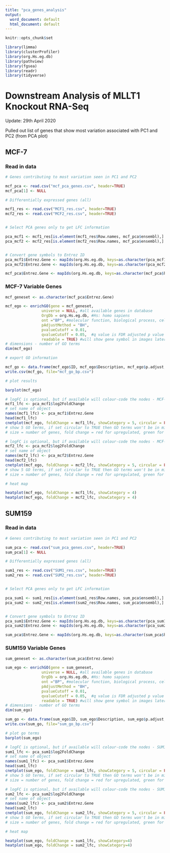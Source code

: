 ```yaml
---
title: "pca_genes_analysis"
output:
  word_document: default
  html_document: default
---
```


```r
knitr::opts_chunk$set

library(limma)
library(clusterProfiler)
library(org.Hs.eg.db)
library(pathview)
library(fgsea)
library(readr)
library(tidyverse)
```

# Downstream Analysis of MLLT1 Knockout RNA-Seq

Update: 29th April 2020

Pulled out list of genes that show most variation associated with PC1 and PC2 (from PCA plot)

## MCF-7

### Read in data
```r
# Genes contributing to most variation seen in PC1 and PC2

mcf_pca <- read.csv("mcf_pca_genes.csv", header=TRUE)
mcf_pca[1] <- NULL

# Differentially expressed genes (all)

mcf1_res <- read.csv("MCF1_res.csv", header=TRUE)
mcf2_res <- read.csv("MCF2_res.csv", header=TRUE)


# Select PCA genes only to get LFC information

pca_mcf1 <- mcf1_res[is.element(mcf1_res$Row.names, mcf_pca$ensembl),]
pca_mcf2 <- mcf2_res[is.element(mcf2_res$Row.names, mcf_pca$ensembl),]


# Convert gene symbols to Entrez ID
pca_mcf1$Entrez.Gene <- mapIds(org.Hs.eg.db, keys=as.character(pca_mcf1$SYMBOL), keytype="SYMBOL", column="ENTREZID")
pca_mcf2$Entrez.Gene <- mapIds(org.Hs.eg.db, keys=as.character(pca_mcf2$SYMBOL), keytype="SYMBOL", column="ENTREZID")

mcf_pca$Entrez.Gene <- mapIds(org.Hs.eg.db, keys=as.character(mcf_pca$hgnc), keytype="SYMBOL", column="ENTREZID")


```



### MCF-7 Variable Genes
```r

mcf_geneset <- as.character(mcf_pca$Entrez.Gene)

mcf_ego <- enrichGO(gene = mcf_geneset, 
                universe = NULL, #all available genes in database
                OrgDb = org.Hs.eg.db, #Hs: homo sapiens
                ont ="BP", #molecular function, biological process, cellular component
                pAdjustMethod = "BH",
                pvalueCutoff = 0.01,
                qvalueCutoff = 0.05,  #q value is FDR adjusted p value
                readable = TRUE) #will show gene symbol in images later rather than Entrez Gene ID
# dimensions - number of GO terms
dim(mcf_ego)

# export GO information

mcf_go <- data.frame(mcf_ego$ID, mcf_ego$Description, mcf_ego$p.adjust, mcf_ego$geneID)
write.csv(mcf_go, file="mcf_go_bp.csv")

# plot results

barplot(mcf_ego)

```

```r

# logFC is optional, but if available will colour-code the nodes - MCF-7 Clone 1 log2 fold changes
mcf1_lfc <- pca_mcf1$log2FoldChange
# set name of object
names(mcf1_lfc) <- pca_mcf1$Entrez.Gene
head(mcf1_lfc)
cnetplot(mcf_ego, foldChange = mcf1_lfc, showCategory = 5, circular = FALSE)
# show 5 GO terms, if set circular to TRUE then GO terms won't be in middle, will be on edge of circle
# size = number of genes, fold change = red for upregulated, green for downregulated

# logFC is optional, but if available will colour-code the nodes - MCF-7 Clone 2 log2 fold changes
mcf2_lfc <- pca_mcf2$log2FoldChange
# set name of object
names(mcf2_lfc) <- pca_mcf2$Entrez.Gene
head(mcf2_lfc)
cnetplot(mcf_ego, foldChange = mcf2_lfc, showCategory = 5, circular = FALSE)
# show 5 GO terms, if set circular to TRUE then GO terms won't be in middle, will be on edge of circle
# size = number of genes, fold change = red for upregulated, green for downregulated

```

```r

# heat map 

heatplot(mcf_ego, foldChange = mcf1_lfc, showCategory = 4)
heatplot(mcf_ego, foldChange = mcf2_lfc, showCategory = 4)

```

## SUM159

### Read in data
```r
# Genes contributing to most variation seen in PC1 and PC2

sum_pca <- read.csv("sum_pca_genes.csv", header=TRUE)
sum_pca[1] <- NULL

# Differentially expressed genes (all)

sum1_res <- read.csv("SUM1_res.csv", header=TRUE)
sum2_res <- read.csv("SUM2_res.csv", header=TRUE)


# Select PCA genes only to get LFC information

pca_sum1 <- sum1_res[is.element(sum1_res$Row.names, sum_pca$ensembl),]
pca_sum2 <- sum2_res[is.element(sum2_res$Row.names, sum_pca$ensembl),]


# Convert gene symbols to Entrez ID
pca_sum1$Entrez.Gene <- mapIds(org.Hs.eg.db, keys=as.character(pca_sum1$SYMBOL), keytype="SYMBOL", column="ENTREZID")
pca_sum2$Entrez.Gene <- mapIds(org.Hs.eg.db, keys=as.character(pca_sum2$SYMBOL), keytype="SYMBOL", column="ENTREZID")

sum_pca$Entrez.Gene <- mapIds(org.Hs.eg.db, keys=as.character(sum_pca$hgnc), keytype="SYMBOL", column="ENTREZID")


```



### SUM159 Variable Genes
```r

sum_geneset <- as.character(sum_pca$Entrez.Gene)

sum_ego <- enrichGO(gene = sum_geneset, 
                universe = NULL, #all available genes in database
                OrgDb = org.Hs.eg.db, #Hs: homo sapiens
                ont ="BP", #molecular function, biological process, cellular component
                pAdjustMethod = "BH",
                pvalueCutoff = 0.01,
                qvalueCutoff = 0.05,  #q value is FDR adjusted p value
                readable = TRUE) #will show gene symbol in images later rather than Entrez Gene ID
# dimensions - number of GO terms
dim(sum_ego)

sum_go <- data.frame(sum_ego$ID, sum_ego$Description, sum_ego$p.adjust, sum_ego$geneID)
write.csv(sum_go, file="sum_go_bp.csv")

# plot go terms
barplot(sum_ego)

```

```r

# logFC is optional, but if available will colour-code the nodes - SUM159 Clone 1 log2 fold changes
sum1_lfc <- pca_sum1$log2FoldChange
# set name of object
names(sum1_lfc) <- pca_sum1$Entrez.Gene
head(sum1_lfc)
cnetplot(sum_ego, foldChange = sum1_lfc, showCategory = 5, circular = FALSE)
# show 5 GO terms, if set circular to TRUE then GO terms won't be in middle, will be on edge of circle
# size = number of genes, fold change = red for upregulated, green for downregulated

# logFC is optional, but if available will colour-code the nodes - SUM159 Clone 2 log2 fold changes
sum2_lfc <- pca_sum2$log2FoldChange
# set name of object
names(sum2_lfc) <- pca_sum2$Entrez.Gene
head(sum2_lfc)
cnetplot(sum_ego, foldChange = sum2_lfc, showCategory = 5, circular = FALSE)
# show 5 GO terms, if set circular to TRUE then GO terms won't be in middle, will be on edge of circle
# size = number of genes, fold change = red for upregulated, green for downregulated

```

```r

# heat map 

heatplot(sum_ego, foldChange = sum1_lfc, showCategory=4)
heatplot(sum_ego, foldChange = sum2_lfc, showCategory=4)

```
